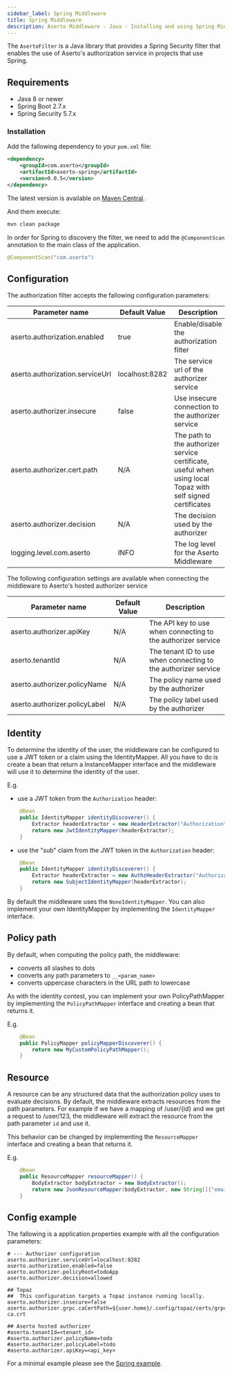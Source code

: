 ```yaml
---
sidebar_label: Spring Middleware
title: Spring Middleware
description: Aserto Middleware - Java - Installing and using Spring Middleware
---
```


The `AsertoFilter` is a Java library that provides a Spring Security filter that enables the use of Aserto's authorization service in projects that use Spring.

## Requirements
- Java 8  or newer
- Spring Boot 2.7.x
- Spring Security 5.7.x

### Installation
Add the fallowing dependency to your `pom.xml` file:

```xml
<dependency>
    <groupId>com.aserto</groupId>
    <artifactId>aserto-spring</artifactId>
    <version>0.0.5</version>
</dependency>
```

The latest version is available on [Maven Central](https://search.maven.org/artifact/com.aserto/aserto-spring).

And them execute:
```bash
mvn clean package
```

In order for Spring to discovery the filter, we need to add the `@ComponentScan` annotation to the main class of the application.
```java
@ComponentScan("com.aserto")
```

## Configuration

The authorization filter accepts the fallowing configuration parameters:

| Parameter name | Default Value | Description |
| -------------- | ------------- | ----------- |
| aserto.authorization.enabled | true | Enable/disable the authorization filter |
| aserto.authorization.serviceUrl | localhost:8282 | The service url of the authorizer service |
| aserto.authorizer.insecure | false | Use insecure connection to the authorizer service |
| aserto.authorizer.cert.path | N/A | The path to the authorizer service certificate, useful when using local Topaz with self signed certificates |
| aserto.authorizer.decision | N/A | The decision used by the authorizer |
| logging.level.com.aserto | INFO | The log level for the Aserto Middleware |

The following configuration settings are available when connecting the middleware to Aserto's hosted authorizer service

| Parameter name | Default Value | Description |
| -------------- | ------------- | ----------- |
| aserto.authorizer.apiKey | N/A | The API key to use when connecting to the authorizer service |
| aserto.tenantId | N/A | The tenant ID to use when connecting to the authorizer service |
| aserto.authorizer.policyName | N/A | The policy name used by the authorizer |
| aserto.authorizer.policyLabel | N/A | The policy label used by the authorizer |



## Identity
To determine the identity of the user, the middleware can be configured to use a JWT token or a claim using the IdentityMapper.
All you have to do is create a bean that return a InstanceMapper interface and the middleware will use it to determine the identity of the user.

E.g.
- use a JWT token from the `Authorization` header:
```java
    @Bean
    public IdentityMapper identityDiscoverer() {
        Extractor headerExtractor = new HeaderExtractor("Authorization");
        return new JwtIdentityMapper(headerExtractor);
    }
```

- use the "sub" claim from the JWT token in the `Authorization` header:
```java
    @Bean
    public IdentityMapper identityDiscoverer() {
        Extractor headerExtractor = new AuthzHeaderExtractor("Authorization", "sub");
        return new SubjectIdentityMapper(headerExtractor);
    }
```
By default the middleware uses the `NoneIdentityMapper`. You can also implement your own IdentityMapper by implementing the `IdentityMapper` interface.

## Policy path
By default, when computing the policy path, the middleware:
* converts all slashes to dots
* converts any path parameters to `__<param_name>`
* converts uppercase characters in the URL path to lowercase

As with the identity contest, you can implement your own PolicyPathMapper by implementing the `PolicyPathMapper`
interface and creating a bean that returns it.

E.g.
```java
    @Bean
    public PolicyMapper policyMapperDiscoverer() {
        return new MyCustomPolicyPathMapper();
    }
```

## Resource
A resource can be any structured data that the authorization policy uses to evaluate decisions.
By default, the middleware extracts resources from the path parameters. For example if we have a mapping of /user/\{id\}
and we get a request to /user/123, the middleware will extract the resource from the path parameter `id` and use it.

This behavior can be changed by implementing the `ResourceMapper` interface and creating a bean that returns it.

E.g.
```java
    @Bean
    public ResourceMapper resourceMapper() {
        BodyExtractor bodyExtractor = new BodyExtractor();
        return new JsonResourceMapper(bodyExtractor, new String[]{"email", "name", "aud"});
    }
```

## Config example

The fallowing is a application.properties example with all the configuration parameters:

```properties
# --- Authorizer configuration
aserto.authorizer.serviceUrl=localhost:8282
aserto.authorization.enabled=false
aserto.authorizer.policyRoot=todoApp
aserto.authorizer.decision=allowed

## Topaz
##  This configuration targets a Topaz instance running locally.
aserto.authorizer.insecure=false
aserto.authorizer.grpc.caCertPath=${user.home}/.config/topaz/certs/grpc-ca.crt

## Aserto hosted authorizer
#aserto.tenantId=<tenant_id>
#aserto.authorizer.policyName=todo
#aserto.authorizer.policyLabel=todo
#aserto.authorizer.apiKey=<api_key>
```

For a minimal example please see the [Spring example](https://github.com/aserto-dev/aserto-spring/tree/main/examples/java-application).

